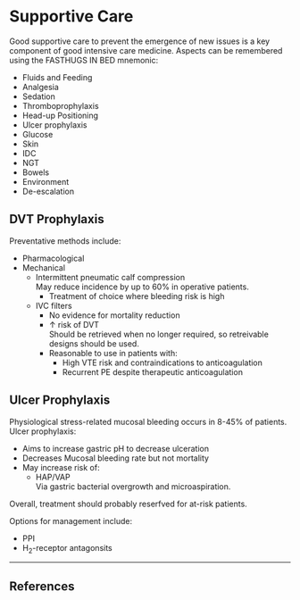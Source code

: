 # Supportive Care

Good supportive care to prevent the emergence of new issues is a key component of good intensive care medicine. Aspects can be remembered using the FASTHUGS IN BED mnemonic:

* Fluids and Feeding
* Analgesia
* Sedation
* Thromboprophylaxis
* Head-up Positioning
* Ulcer prophylaxis
* Glucose
* Skin
* IDC
* NGT
* Bowels
* Environment
* De-escalation


## DVT Prophylaxis

Preventative methods include:

* Pharmacological
* Mechanical
	* Intermittent pneumatic calf compression  
	May reduce incidence by up to 60% in operative patients.
		* Treatment of choice where bleeding risk is high
	* IVC filters
		* No evidence for mortality reduction
		* ↑ risk of DVT  
		Should be retrieved when no longer required, so retreivable designs should be used.
		* Reasonable to use in patients with:
			* High VTE risk and contraindications to anticoagulation
			* Recurrent PE despite therapeutic anticoagulation	


## Ulcer Prophylaxis

Physiological stress-related mucosal bleeding occurs in 8-45% of patients. Ulcer prophylaxis:

* Aims to increase gastric pH to decrease ulceration
* Decreases Mucosal bleeding rate but not mortality
* May increase risk of:
	* HAP/VAP\
	Via gastric bacterial overgrowth and microaspiration.


Overall, treatment should probably reserfved for at-risk patients.

Options for management include:

* PPI
* H~2~-receptor antagonsits	

---

## References
